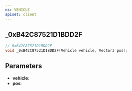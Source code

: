 ```yaml
---
ns: VEHICLE
apiset: client
---
```

## _0xB42C87521D1BDD2F

```c
// 0xB42C87521D1BDD2F
void _0xB42C87521D1BDD2F(Vehicle vehicle, Vector3 pos);
```


## Parameters
* **vehicle**:
* **pos**: